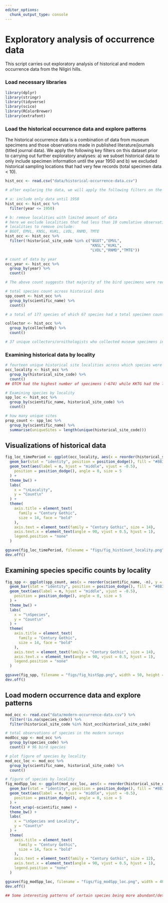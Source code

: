 ```yaml
---
editor_options: 
  chunk_output_type: console
---
```


# Exploratory analysis of occurrence data

This script carries out exploratory analysis of historical and modern occurrence data from the Nilgiri hills.   

### Load necessary libraries
```r
library(dplyr)
library(stringr)
library(tidyverse)
library(scico)
library(RColorBrewer)
library(extrafont)
```

### Load the historical occurrence data and explore patterns

The historical occurrence data is a combination of data from museum specimens and those observations made in published literature/journals (titled journal data). We apply the following key filters on this dataset prior to carrying out further exploratory analyses: a) we subset historical data to only include specimen information until the year 1950 and b) we excluded historical sampling locations that had very few records (total specimen data < 10).
```r
hist_occ <- read.csv("data/historical-occurrence-data.csv")

# after exploring the data, we will apply the following filters on the dataset

# a: include only data until 1950
hist_occ <- hist_occ %>%
  filter(year <= 1950)

# b: remove localities with limited amount of data
# here we exclude localities that had less than 10 cumulative observations/records between 1850-1950
# localities to remove include: 
# BGOT, EMVL, KNSL, KUKL, LVDL, RNMD, TMTE
hist_occ <- hist_occ %>%
  filter(!historical_site_code %in% c("BGOT","EMVL",
                                      "KNSL","KUKL",
                                      "LVDL","RNMD","TMTE"))

# count of data by year
occ_year <- hist_occ %>%
  group_by(year) %>%
  count()

# The above count suggests that majority of the bird specimens were recorded in 1881, followed by some data from 1876.

# total species count across historical data
spp_count <- hist_occ %>%
  group_by(scientific_name) %>%
  count()

# a total of 177 species of which 67 species had a total specimen count of ~5 individuals between 1850-1950. 

collector <- hist_occ %>%
  group_by(collectedBy) %>%
  count()

# 37 unique collectors/ornithologists who collected museum specimens in this time period, with the maximum number of records by William Davison, followed by R G Wardlaw-Ramsay. 
```

### Examining historical data by locality
```r
# fourteen unique historical site localities across which species were recorded
occ_locality <- hist_occ %>%
  group_by(historical_site_code) %>%
  count()
## OTCM had the highest number of specimens (~674) while KKTG had the lowest number (~13).

# Examining species by locality
spp_loc <- hist_occ %>%
  group_by(scientific_name, historical_site_code) %>%
  count()

# how many unique sites
prop_count <- spp_loc %>%
  group_by(scientific_name) %>%
  summarise(uniqueSites = length(unique(historical_site_code)))
```

## Visualizations of historical data
```r
fig_loc_timePeriod <- ggplot(occ_locality, aes(x = reorder(historical_site_code,-n), y = n, fill = historical_site_code)) +
  geom_bar(stat = "identity", position = position_dodge(), fill = "#883107", alpha = 0.9) +
  geom_text(aes(label = n, hjust = "middle", vjust = -0.5),
    position = position_dodge(), angle = 0, size = 5
  ) +
  theme_bw() +
  labs(
    x = "\nLocality",
    y = "Count\n"
  ) +
  theme(
    axis.title = element_text(
      family = "Century Gothic",
      size = 14, face = "bold"
    ),
    axis.text = element_text(family = "Century Gothic", size = 14),
    axis.text.x = element_text(angle = 90, vjust = 0.5, hjust = 1),
    legend.position = "none"
  )

ggsave(fig_loc_timePeriod, filename = "figs/fig_histCount_locality.png", width = 12, height = 7, device = png(), units = "in", dpi = 300)
dev.off()
```

## Examining species specific counts by locality
```r
fig_spp <- ggplot(spp_count, aes(x = reorder(scientific_name, -n), y = n, fill = scientific_name)) +
  geom_bar(stat = "identity", position = position_dodge(), fill = "#883107", alpha = 0.9) +
  geom_text(aes(label = n, hjust = "middle", vjust = -0.5),
    position = position_dodge(), angle = 0, size = 5
  ) +
  theme_bw() +
  labs(
    x = "\nSpecies",
    y = "Count\n"
  ) +
  theme(
    axis.title = element_text(
      family = "Century Gothic",
      size = 14, face = "bold"
    ),
    axis.text = element_text(family = "Century Gothic", size = 14),
    axis.text.x = element_text(angle = 90, vjust = 0.5, hjust = 1),
    legend.position = "none"
  )

ggsave(fig_spp, filename = "figs/fig_histSpp.png", width = 50, height = 20, device = png(), units = "in", dpi = 300, limitsize = F)
dev.off()
```

## Load modern occurrence data and explore patterns
```r
mod_occ <- read.csv("data/modern-occurrence-data.csv") %>%
  filter(!is.na(species_code)) %>%
  filter(historical_site_code %in% hist_occ$historical_site_code) 

# total observations of species in the modern surveys
modOcc_spp <- mod_occ %>%
  group_by(species_code) %>%
  count() # 96 bird species

# plot figure of species by locality
mod_occ_loc <- mod_occ %>%
  group_by(scientific_name, historical_site_code) %>%
  count()

# figure of species by locality
fig_modSpp_loc <- ggplot(mod_occ_loc, aes(x = reorder(historical_site_code,-n), y = n, fill = historical_site_code)) +
  geom_bar(stat = "identity", position = position_dodge(), fill = "#883107", alpha = 0.9) +
  geom_text(aes(label = n, hjust = "middle", vjust = -0.5),
    position = position_dodge(), angle = 0, size = 5
  ) +
  facet_wrap(~scientific_name) +
  theme_bw() +
  labs(
    x = "\nSpecies and Locality",
    y = "Count\n"
  ) +
  theme(
    axis.title = element_text(
      family = "Century Gothic",
      size = 14, face = "bold"
    ),
    axis.text = element_text(family = "Century Gothic", size = 12),
    axis.text.x = element_text(angle = 90, vjust = 0.5, hjust = 1),
    legend.position = "none"
  )

ggsave(fig_modSpp_loc, filename = "figs/fig_modSpp_loc.png", width = 40, height = 17, device = png(), units = "in", dpi = 300)
dev.off()

## Some interesting patterns of certain species being more abundant/detected in certain sites over others.
```


